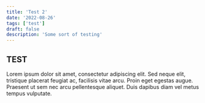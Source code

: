 ```yaml
---
title: 'Test 2'
date: '2022-08-26'
tags: ['test']
draft: false
description: 'Some sort of testing'
---
```


## TEST

Lorem ipsum dolor sit amet, consectetur adipiscing elit. Sed neque elit, tristique placerat feugiat ac, facilisis vitae arcu. Proin eget egestas augue. Praesent ut sem nec arcu pellentesque aliquet. Duis dapibus diam vel metus tempus vulputate.
